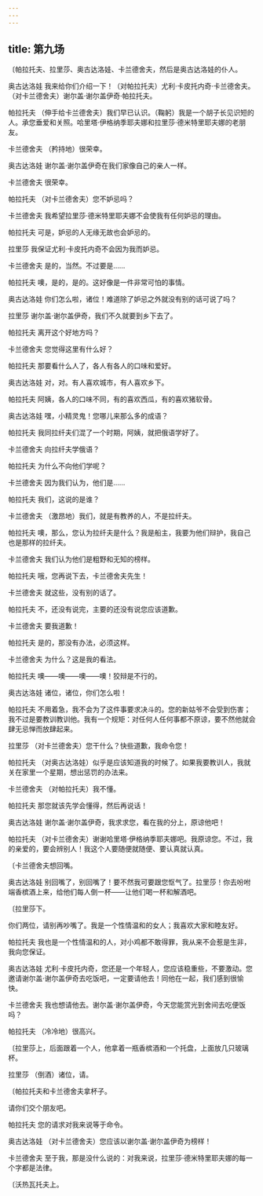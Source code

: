 ```yaml
---
---
---
```

title: 第九场
---




〔帕拉托夫、拉里莎、奥古达洛娃、卡兰德舍夫，然后是奥古达洛娃的仆人。





奥古达洛娃 我来给你们介绍一下！（对帕拉托夫）尤利·卡皮托内奇·卡兰德舍夫。（对卡兰德舍夫）谢尔盖·谢尔盖伊奇·帕拉托夫。

帕拉托夫 （伸手给卡兰德舍夫）我们早已认识。（鞠躬）我是一个胡子长见识短的人。承您垂爱和关照。哈里塔·伊格纳季耶夫娜和拉里莎·德米特里耶夫娜的老朋友。

卡兰德舍夫 （矜持地）很荣幸。

奥古达洛娃 谢尔盖·谢尔盖伊奇在我们家像自己的亲人一样。

卡兰德舍夫 很荣幸。

帕拉托夫 （对卡兰德舍夫）您不妒忌吗？

卡兰德舍夫 我希望拉里莎·德米特里耶夫娜不会使我有任何妒忌的理由。

帕拉托夫 可是，妒忌的人无缘无故也会妒忌的。

拉里莎 我保证尤利·卡皮托内奇不会因为我而妒忌。

卡兰德舍夫 是的，当然。不过要是……

帕拉托夫 噢，是的，是的。这好像是一件非常可怕的事情。

奥古达洛娃 你们怎么啦，诸位！难道除了妒忌之外就没有别的话可说了吗？

拉里莎 谢尔盖·谢尔盖伊奇，我们不久就要到乡下去了。

帕拉托夫 离开这个好地方吗？

卡兰德舍夫 您觉得这里有什么好？

帕拉托夫 那要看什么人了，各人有各人的口味和爱好。

奥古达洛娃 对，对。有人喜欢城市，有人喜欢乡下。

帕拉托夫 阿姨，各人的口味不同，有的喜欢西瓜，有的喜欢猪软骨。

奥古达洛娃 嘿，小精灵鬼！您哪儿来那么多的成语？

帕拉托夫 我同拉纤夫们混了一个时期，阿姨，就把俄语学好了。

卡兰德舍夫 向拉纤夫学俄语？

帕拉托夫 为什么不向他们学呢？

卡兰德舍夫 因为我们认为，他们是……

帕拉托夫 我们，这说的是谁？

卡兰德舍夫 （激昂地）我们，就是有教养的人，不是拉纤夫。

帕拉托夫 噢，那么，您认为拉纤夫是什么？我是船主，我要为他们辩护，我自己也是那样的拉纤夫。

卡兰德舍夫 我们认为他们是粗野和无知的榜样。

帕拉托夫 哦，您再说下去，卡兰德舍夫先生！

卡兰德舍夫 就这些，没有别的话了。

帕拉托夫 不，还没有说完，主要的还没有说您应该道歉。

卡兰德舍夫 要我道歉！

帕拉托夫 是的，那没有办法，必须这样。

卡兰德舍夫 为什么？这是我的看法。

帕拉托夫 噢——噢——噢——噢！狡辩是不行的。

奥古达洛娃 诸位，诸位，你们怎么啦！

帕拉托夫 不用着急，我不会为了这件事要求决斗的。您的新姑爷不会受到伤害；我不过是要教训教训他。我有一个规矩：对任何人任何事都不原谅，要不然他就会肆无忌惮而放肆起来。

拉里莎 （对卡兰德舍夫）您干什么？快些道歉，我命令您！

帕拉托夫 （对奥古达洛娃）似乎是应该知道我的时候了。如果我要教训人，我就关在家里一个星期，想出惩罚的办法来。

卡兰德舍夫 （对帕拉托夫）我不懂。

帕拉托夫 那您就该先学会懂得，然后再说话！

奥古达洛娃 谢尔盖·谢尔盖伊奇，我求求您，看在我的分上，原谅他吧！

帕拉托夫 （对卡兰德舍夫）谢谢哈里塔·伊格纳季耶夫娜吧。我原谅您。不过，我的亲爱的，要会辨别人！我这个人要随便就随便、要认真就认真。

〔卡兰德舍夫想回嘴。

奥古达洛娃 别回嘴了，别回嘴了！要不然我可要跟您怄气了。拉里莎！你去吩咐端香槟酒上来，给他们每人倒一杯——让他们喝一杯和解酒吧。

〔拉里莎下。

你们两位，请别再吵嘴了。我是一个性情温和的女人；我喜欢大家和睦友好。

帕拉托夫 我也是一个性情温和的人，对小鸡都不敢得罪，我从来不会惹是生非，我向您保证。

奥古达洛娃 尤利·卡皮托内奇，您还是一个年轻人，您应该稳重些，不要激动。您邀请谢尔盖·谢尔盖伊奇去吃饭吧，一定要请他去！同他在一起，我们感到很愉快。

卡兰德舍夫 我也想请他去。谢尔盖·谢尔盖伊奇，今天您能赏光到舍间去吃便饭吗？

帕拉托夫 （冷冷地）很高兴。

〔拉里莎上，后面跟着一个人，他拿着一瓶香槟酒和一个托盘，上面放几只玻璃杯。

拉里莎 （倒酒）诸位，请。

〔帕拉托夫和卡兰德舍夫拿杯子。

请你们交个朋友吧。

帕拉托夫 您的请求对我来说等于命令。

奥古达洛娃 （对卡兰德舍夫）您应该以谢尔盖·谢尔盖伊奇为榜样！

卡兰德舍夫 至于我，那是没什么说的：对我来说，拉里莎·德米特里耶夫娜的每一个字都是法律。

〔沃热瓦托夫上。